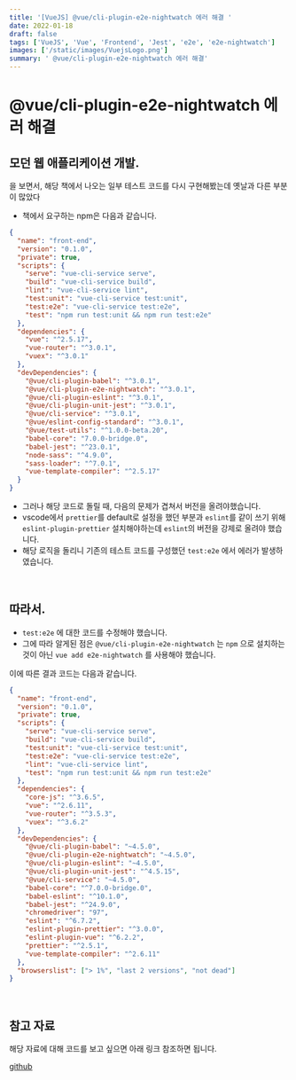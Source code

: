 ```yaml
---
title: '[VueJS] @vue/cli-plugin-e2e-nightwatch 에러 해결 '
date: 2022-01-18
draft: false
tags: ['VueJS', 'Vue', 'Frontend', 'Jest', 'e2e', 'e2e-nightwatch']
images: ['/static/images/VuejsLogo.png']
summary: ' @vue/cli-plugin-e2e-nightwatch 에러 해결'
---
```


# @vue/cli-plugin-e2e-nightwatch 에러 해결

## 모던 웹 애플리케이션 개발.

을 보면서, 해당 책에서 나오는 일부 테스트 코드를 다시 구현해봤는데 옛날과 다른 부분이 많았다

- 책에서 요구하는 npm은 다음과 같습니다.

```json
{
  "name": "front-end",
  "version": "0.1.0",
  "private": true,
  "scripts": {
    "serve": "vue-cli-service serve",
    "build": "vue-cli-service build",
    "lint": "vue-cli-service lint",
    "test:unit": "vue-cli-service test:unit",
    "test:e2e": "vue-cli-service test:e2e",
    "test": "npm run test:unit && npm run test:e2e"
  },
  "dependencies": {
    "vue": "^2.5.17",
    "vue-router": "^3.0.1",
    "vuex": "^3.0.1"
  },
  "devDependencies": {
    "@vue/cli-plugin-babel": "^3.0.1",
    "@vue/cli-plugin-e2e-nightwatch": "^3.0.1",
    "@vue/cli-plugin-eslint": "^3.0.1",
    "@vue/cli-plugin-unit-jest": "^3.0.1",
    "@vue/cli-service": "^3.0.1",
    "@vue/eslint-config-standard": "^3.0.1",
    "@vue/test-utils": "^1.0.0-beta.20",
    "babel-core": "7.0.0-bridge.0",
    "babel-jest": "^23.0.1",
    "node-sass": "^4.9.0",
    "sass-loader": "^7.0.1",
    "vue-template-compiler": "^2.5.17"
  }
}
```

- 그러나 해당 코드로 돌릴 때, 다음의 문제가 겹쳐서 버전을 올려야했습니다.
- vscode에서 `prettier`를 default로 설정을 했던 부분과 `eslint`를 같이 쓰기 위해 `eslint-plugin-prettier` 설치해야하는데 `eslint`의 버전을 강제로 올려야 했습니다.
- 해당 로직을 돌리니 기존의 테스트 코드를 구성했던 `test:e2e` 에서 에러가 발생하였습니다.

<br />

## 따라서.

- `test:e2e` 에 대한 코드를 수정해야 했습니다.
- 그에 따라 알게된 점은 `@vue/cli-plugin-e2e-nightwatch` 는 `npm` 으로 설치하는 것이 아닌 `vue add e2e-nightwatch` 를 사용해야 했습니다.

이에 따른 결과 코드는 다음과 같습니다.

```json
{
  "name": "front-end",
  "version": "0.1.0",
  "private": true,
  "scripts": {
    "serve": "vue-cli-service serve",
    "build": "vue-cli-service build",
    "test:unit": "vue-cli-service test:unit",
    "test:e2e": "vue-cli-service test:e2e",
    "lint": "vue-cli-service lint",
    "test": "npm run test:unit && npm run test:e2e"
  },
  "dependencies": {
    "core-js": "^3.6.5",
    "vue": "^2.6.11",
    "vue-router": "^3.5.3",
    "vuex": "^3.6.2"
  },
  "devDependencies": {
    "@vue/cli-plugin-babel": "~4.5.0",
    "@vue/cli-plugin-e2e-nightwatch": "~4.5.0",
    "@vue/cli-plugin-eslint": "~4.5.0",
    "@vue/cli-plugin-unit-jest": "^4.5.15",
    "@vue/cli-service": "~4.5.0",
    "babel-core": "^7.0.0-bridge.0",
    "babel-eslint": "^10.1.0",
    "babel-jest": "^24.9.0",
    "chromedriver": "97",
    "eslint": "^6.7.2",
    "eslint-plugin-prettier": "^3.0.0",
    "eslint-plugin-vue": "^6.2.2",
    "prettier": "^2.5.1",
    "vue-template-compiler": "^2.6.11"
  },
  "browserslist": ["> 1%", "last 2 versions", "not dead"]
}
```

<br />

## 참고 자료

해당 자료에 대해 코드를 보고 싶으면 아래 링크 참조하면 됩니다.

[github](https://github.com/Azderica/Toyproject-TaskAgile/commit/743f42d82dc86d362df344adbe9cf1085996931b)
